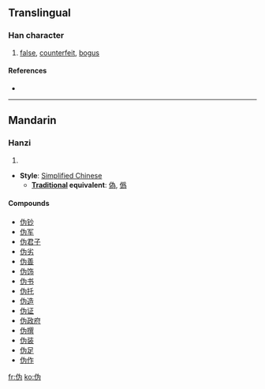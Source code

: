 {{also|偽|僞}}
==Translingual==

===Han character===
{{Han char|rn=9|rad=人|as=04|sn=6|four=|canj=人戈大尸 (OIKS)}}

# [[false]], [[counterfeit]], [[bogus]]

====References====
* {{Han ref|kx=0096.121|hdz=10126.040|uh=4F2A|ud=20266}}

----

==Mandarin==

===Hanzi===
{{cmn-hanzi|pin=[[wěi]] ([[wei3]])|wg=wei<sup>3</sup>}}

# {{defn|Mandarin|sort=人04}}

* '''Style''': [[Simplified Chinese]]
** '''[[Traditional Chinese|Traditional]] equivalent''': [[偽]], [[僞]]

====Compounds====
* [[伪钞]]
* [[伪军]]
* [[伪君子]]
* [[伪劣]]
* [[伪善]]
* [[伪饰]]
* [[伪书]]
* [[伪托]]
* [[伪造]]
* [[伪证]]
* [[伪政府]]
* [[伪撰]]
* [[伪装]]
* [[伪足]]
* [[伪作]]

[[fr:伪]]
[[ko:伪]]